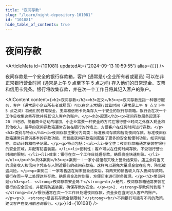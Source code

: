 ```yaml
---
title: "夜间存款"
slug: "/learn/night-depository-101081"
id: "101081"
hide_table_of_contents: true
---
```



# 夜间存款

<ArticleMeta id={101081} updatedAt={'2024-09-13 10:59:55'} alias={`[]`} />
<div className='border-solid border-b border-t-0 my-4 border-[var(--ifm-color-gray-300)]' />

夜间存款是一个安全的银行存款箱，客户 (通常是小企业所有者或雇员) 可以在非正常银行营业时间 (通常是上午 9 点至下午 5 点之间) 存入他们的日常现金、支票和信用卡凭条。银行将收集存款，并在次一个工作日将其记入客户的账户。

<AIContent content={`<h2>夜间存款</h2><h3>定义</h3><p>夜间存款是指一种银行服务，客户（通常是小企业所有者或雇员）可以在非正常银行营业时间（通常是上午 9 点至下午 5 点之间）将他们的日常现金、支票和信用卡凭条存入一个安全的银行存款箱。银行会在次一个工作日收集这些存款并将其记入客户的账户。</p><h3>起源</h3><p>夜间存款服务起源于 20 世纪初，随着商业活动的增加，小企业需要一种安全的方式在银行营业时间之外存入现金和其他收入。最早的夜间存款箱通常安装在银行的外墙上，方便客户在任何时间进行存款。</p><h3>类别与特点</h3><p>夜间存款主要分为两类：标准夜间存款和智能夜间存款。标准夜间存款箱通常只提供基本的存款功能，而智能夜间存款箱则配备了更多的安全和便利功能，如实时监控、自动计数和电子记录。</p><p>特点包括：<ul><li>安全性：夜间存款箱通常安装在银行的安全区域，并配有防盗装置。</li><li>便利性：客户可以在任何时间存款，不受银行营业时间的限制。</li><li>效率：银行在次一个工作日处理存款，确保资金快速到账。</li></ul></p><h3>具体案例</h3><p>案例一：一家小餐馆每天晚上营业结束后，店主会将当天的现金收入和信用卡凭条存入附近银行的夜间存款箱。这样可以避免大量现金留在店内，降低被盗风险。</p><p>案例二：一家零售店在周末营业结束后，将两天的销售收入存入夜间存款箱。银行在周一早上处理这些存款，确保资金及时到账，方便店主进行财务管理。</p><h3>常见问题</h3><p>1. <strong>夜间存款安全吗？</strong><br/>是的，夜间存款箱通常安装在银行的安全区域，并配有防盗装置，确保存款的安全。</p><p>2. <strong>存款何时到账？</strong><br/>银行通常在次一个工作日处理夜间存款，资金会在当天记入客户的账户。</p><p>3. <strong>是否有存款金额限制？</strong><br/>不同银行可能有不同的政策，建议客户在使用前咨询银行。</p>`} id={101081} />
